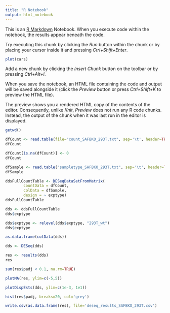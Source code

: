 ---
title: "R Notebook"
output: html_notebook
---

This is an [R Markdown](http://rmarkdown.rstudio.com) Notebook. When you execute code within the notebook, the results appear beneath the code. 

Try executing this chunk by clicking the *Run* button within the chunk or by placing your cursor inside it and pressing *Ctrl+Shift+Enter*. 

```{r}
plot(cars)
```

Add a new chunk by clicking the *Insert Chunk* button on the toolbar or by pressing *Ctrl+Alt+I*.

When you save the notebook, an HTML file containing the code and output will be saved alongside it (click the *Preview* button or press *Ctrl+Shift+K* to preview the HTML file).

The preview shows you a rendered HTML copy of the contents of the editor. Consequently, unlike *Knit*, *Preview* does not run any R code chunks. Instead, the output of the chunk when it was last run in the editor is displayed.
```{r}
getwd()
```
```{r}
dfCount <- read.table(file="count_SAFBKO_293T.txt", sep='\t', header=TRUE, row.names=1)
dfCount
```
```{r}
dfCount[is.na(dfCount)] <- 0
dfCount
```


```{r}
dfSample <- read.table("sampletype_SAFBKO_293T.txt", sep='\t', header=TRUE, row.names=1)
dfSample
```
```{r}
ddsFullCountTable <- DESeqDataSetFromMatrix(
        countData = dfCount,
        colData = dfSample,
        design = ~ exptype)
ddsFullCountTable
```
```{r}
dds <- ddsFullCountTable
dds$exptype
```

```{r}
dds$exptype <- relevel(dds$exptype, "293T_wt")
dds$exptype
```

```{r}
as.data.frame(colData(dds))
```
```{r}
dds <- DESeq(dds)
```
```{r}
res <- results(dds)
res
```
```{r}
sum(res$padj < 0.1, na.rm=TRUE)
```
```{r}
plotMA(res, ylim=c(-5,5))
```
```{r}
plotDispEsts(dds, ylim=c(1e-3, 1e1))
```
```{r}
hist(res$padj, breaks=20, col='grey')
```
```{r}
write.csv(as.data.frame(res), file='deseq_results_SAFBKO_293T.csv')
```

